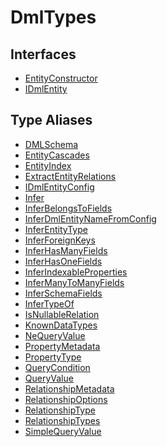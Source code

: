 
# DmlTypes

## Interfaces

- [EntityConstructor](../DmlTypes/interfaces/types.DmlTypes.EntityConstructor/page.mdx)
- [IDmlEntity](../DmlTypes/interfaces/types.DmlTypes.IDmlEntity/page.mdx)

## Type Aliases

- [DMLSchema](../DmlTypes/types/types.DmlTypes.DMLSchema/page.mdx)
- [EntityCascades](../DmlTypes/types/types.DmlTypes.EntityCascades/page.mdx)
- [EntityIndex](../DmlTypes/types/types.DmlTypes.EntityIndex/page.mdx)
- [ExtractEntityRelations](../DmlTypes/types/types.DmlTypes.ExtractEntityRelations/page.mdx)
- [IDmlEntityConfig](../DmlTypes/types/types.DmlTypes.IDmlEntityConfig/page.mdx)
- [Infer](../DmlTypes/types/types.DmlTypes.Infer/page.mdx)
- [InferBelongsToFields](../DmlTypes/types/types.DmlTypes.InferBelongsToFields/page.mdx)
- [InferDmlEntityNameFromConfig](../DmlTypes/types/types.DmlTypes.InferDmlEntityNameFromConfig/page.mdx)
- [InferEntityType](../DmlTypes/types/types.DmlTypes.InferEntityType/page.mdx)
- [InferForeignKeys](../DmlTypes/types/types.DmlTypes.InferForeignKeys/page.mdx)
- [InferHasManyFields](../DmlTypes/types/types.DmlTypes.InferHasManyFields/page.mdx)
- [InferHasOneFields](../DmlTypes/types/types.DmlTypes.InferHasOneFields/page.mdx)
- [InferIndexableProperties](../DmlTypes/types/types.DmlTypes.InferIndexableProperties/page.mdx)
- [InferManyToManyFields](../DmlTypes/types/types.DmlTypes.InferManyToManyFields/page.mdx)
- [InferSchemaFields](../DmlTypes/types/types.DmlTypes.InferSchemaFields/page.mdx)
- [InferTypeOf](../DmlTypes/types/types.DmlTypes.InferTypeOf/page.mdx)
- [IsNullableRelation](../DmlTypes/types/types.DmlTypes.IsNullableRelation/page.mdx)
- [KnownDataTypes](../DmlTypes/types/types.DmlTypes.KnownDataTypes/page.mdx)
- [NeQueryValue](../DmlTypes/types/types.DmlTypes.NeQueryValue/page.mdx)
- [PropertyMetadata](../DmlTypes/types/types.DmlTypes.PropertyMetadata/page.mdx)
- [PropertyType](../DmlTypes/types/types.DmlTypes.PropertyType/page.mdx)
- [QueryCondition](../DmlTypes/types/types.DmlTypes.QueryCondition/page.mdx)
- [QueryValue](../DmlTypes/types/types.DmlTypes.QueryValue/page.mdx)
- [RelationshipMetadata](../DmlTypes/types/types.DmlTypes.RelationshipMetadata/page.mdx)
- [RelationshipOptions](../DmlTypes/types/types.DmlTypes.RelationshipOptions/page.mdx)
- [RelationshipType](../DmlTypes/types/types.DmlTypes.RelationshipType/page.mdx)
- [RelationshipTypes](../DmlTypes/types/types.DmlTypes.RelationshipTypes/page.mdx)
- [SimpleQueryValue](../DmlTypes/types/types.DmlTypes.SimpleQueryValue/page.mdx)
